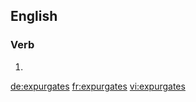 ==English==

===Verb===
{{head|en|verb form}}

# {{en-third-person singular of|expurgate}}

[[de:expurgates]]
[[fr:expurgates]]
[[vi:expurgates]]